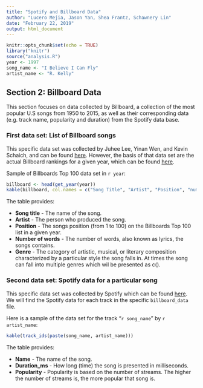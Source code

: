 ```yaml
---
title: "Spotify and Billboard Data"
author: "Lucero Mejia, Jason Yan, Shea Frantz, Schawnery Lin"
date: "February 22, 2019"
output: html_document
---
```


```r
knitr::opts_chunk$set(echo = TRUE)
library("knitr")
source("analysis.R")
year <- 1997
song_name <- "I Believe I Can Fly"
artist_name <- "R. Kelly"
```

## Section 2: Billboard Data

This section focuses on data collected by Billboard, a collection of the most popular U.S songs from 1950 to 2015, as well as their corresponding data (e.g. track name, popularity and duration) from the Spotify data base. 

### First data set: List of Billboard songs

This specific data set was collected by Juhee Lee, Yinan Wen, and Kevin Schaich, and can be found [here](https://github.com/kevinschaich/billboard). However, the basis of that data set are the actual Billboard rankings for a given year, which can be found [here](https://www.billboard.com/charts).

Sample of Billboards Top 100 data set in `r year`:

``` r
billboard <- head(get_year(year))
kable(billboard, col.names = c("Song Title", "Artist", "Position", "number of words", "genre"))
```

The table provides:

- **Song title** - The name of the song.
- **Artist** - The person who produced the song.
- **Position** - The songs position (from 1 to 100) on the Billboards Top 100 list in a given year.
- **Number of words** - The number of words, also known as lyrics, the songs contains. 
- **Genre** - The category of artistic, musical, or literary composition characterized by a particular style the song falls in. At times the song can fall into multiple genres which wil be presented as c().


### Second data set: Spotify data for a particular song

This specific data set was collected by Spotify which can be found [here](https://developer.spotify.com/documentation/web-api/reference/search/search/). We will find the Spotify data for each track in the specific `billboard_data` file.

Here is a sample of the data set for the track "`r song_name`" by `r artist_name`:

```r
kable(track_ids(paste(song_name, artist_name)))
```

The table provides:

- **Name** - The name of the song.
- **Duration_ms** - How long (time) the song is presented in milliseconds.
- **Popularity** - Popularity is based on the number of streams. The higher the number of streams is, the more popular that song is.
